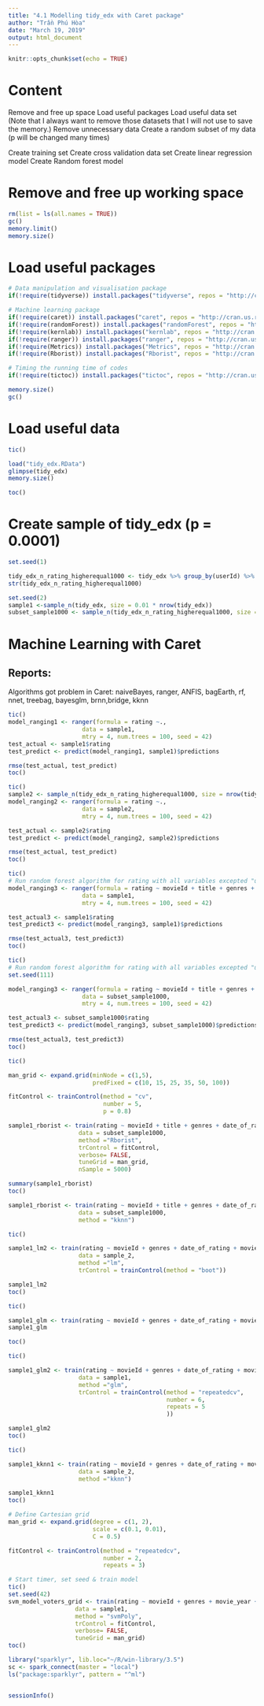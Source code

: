 ```yaml
---
title: "4.1 Modelling tidy_edx with Caret package"
author: "Trần Phú Hòa"
date: "March 19, 2019"
output: html_document
---
```


```r
knitr::opts_chunk$set(echo = TRUE)
```

# Content
Remove and free up space 
Load useful packages
Load useful data set (Note that I always want to remove those datasets that I will not use to save the memory.)
Remove unnecessary data
Create a random subset of my data (p will be changed many times)

Create training set
Create cross validation data set
Create linear regression model
Create Random forest model

# Remove and free up working space

```r
rm(list = ls(all.names = TRUE))
gc()
memory.limit()
memory.size()
```

# Load useful packages
```r
# Data manipulation and visualisation package
if(!require(tidyverse)) install.packages("tidyverse", repos = "http://cran.us.r-project.org")

# Machine learning package
if(!require(caret)) install.packages("caret", repos = "http://cran.us.r-project.org")
if(!require(randomForest)) install.packages("randomForest", repos = "http://cran.us.r-project.org")
if(!require(kernlab)) install.packages("kernlab", repos = "http://cran.us.r-project.org")
if(!require(ranger)) install.packages("ranger", repos = "http://cran.us.r-project.org")
if(!require(Metrics)) install.packages("Metrics", repos = "http://cran.us.r-project.org")
if(!require(Rborist)) install.packages("Rborist", repos = "http://cran.us.r-project.org")

# Timing the running time of codes
if(!require(tictoc)) install.packages("tictoc", repos = "http://cran.us.r-project.org")
```

```r
memory.size()
gc()
```

# Load useful data
```r
tic()

load("tidy_edx.RData")
glimpse(tidy_edx)
memory.size()

toc()
```

# Create sample of tidy_edx (p = 0.0001)
```r
set.seed(1)

tidy_edx_n_rating_higherequal1000 <- tidy_edx %>% group_by(userId) %>% mutate(count = n()) %>% filter(count >= 1000) %>% ungroup(userId)
str(tidy_edx_n_rating_higherequal1000)
```

```r
set.seed(2)
sample1 <-sample_n(tidy_edx, size = 0.01 * nrow(tidy_edx))
subset_sample1000 <- sample_n(tidy_edx_n_rating_higherequal1000, size = 0.001 * nrow(tidy_edx_n_rating_higherequal1000))
```

# Machine Learning with Caret
## Reports:
Algorithms got problem in Caret: naiveBayes, ranger, ANFIS, bagEarth, rf, nnet, treebag, bayesglm, brnn,bridge, kknn

```r
tic()
model_ranging1 <- ranger(formula = rating ~.,
                     data = sample1,
                     mtry = 4, num.trees = 100, seed = 42)
test_actual <- sample1$rating
test_predict <- predict(model_ranging1, sample1)$predictions

rmse(test_actual, test_predict)
toc()
```


```r
tic()
sample2 <- sample_n(tidy_edx_n_rating_higherequal1000, size = nrow(tidy_edx_n_rating_higherequal1000) * 0.3)
model_ranging2 <- ranger(formula = rating ~.,
                     data = sample2,
                     mtry = 4, num.trees = 100, seed = 42)

test_actual <- sample2$rating
test_predict <- predict(model_ranging2, sample2)$predictions

rmse(test_actual, test_predict)
toc()
```

```r
tic()
# Run random forest algorithm for rating with all variables excepted "userId" and "count"
model_ranging3 <- ranger(formula = rating ~ movieId + title + genres + date_of_rating + movie_year,
                     data = sample1,
                     mtry = 4, num.trees = 100, seed = 42)

test_actual3 <- sample1$rating
test_predict3 <- predict(model_ranging3, sample1)$predictions

rmse(test_actual3, test_predict3)
toc()
```

```r
tic()
# Run random forest algorithm for rating with all variables excepted "userId" and "count" using subset of sample1
set.seed(111)

model_ranging3 <- ranger(formula = rating ~ movieId + title + genres + date_of_rating + movie_year,
                     data = subset_sample1000,
                     mtry = 4, num.trees = 100, seed = 42)

test_actual3 <- subset_sample1000$rating
test_predict3 <- predict(model_ranging3, subset_sample1000)$predictions

rmse(test_actual3, test_predict3)
toc()
```

```r
tic()

man_grid <- expand.grid(minNode = c(1,5),
                        predFixed = c(10, 15, 25, 35, 50, 100))

fitControl <- trainControl(method = "cv",
                           number = 5,
                           p = 0.8)

sample1_rborist <- train(rating ~ movieId + title + genres + date_of_rating + movie_year,
                    data = subset_sample1000,
                    method ="Rborist", 
                    trControl = fitControl,
                    verbose= FALSE,
                    tuneGrid = man_grid,
                    nSample = 5000)

summary(sample1_rborist)
toc()
```

```r

sample1_rborist <- train(rating ~ movieId + title + genres + date_of_rating + movie_year,
                    data = subset_sample1000,
                    method = "kknn")

```


```r
tic()

sample1_lm2 <- train(rating ~ movieId + genres + date_of_rating + movie_year,
                    data = sample_2,
                    method ="lm", 
                    trControl = trainControl(method = "boot"))

sample1_lm2
toc()
```

```r
tic()

sample1_glm <- train(rating ~ movieId + genres + date_of_rating + movie_year, data = subset_sample1000, method ="glm", trControl = trainControl("boot"))
sample1_glm

toc()
```


```r
tic()

sample1_glm2 <- train(rating ~ movieId + genres + date_of_rating + movie_year,
                    data = sample1,
                    method ="glm", 
                    trControl = trainControl(method = "repeatedcv",
                                             number = 6,
                                             repeats = 5
                                             ))

sample1_glm2
toc()
```



```r
tic()

sample1_kknn1 <- train(rating ~ movieId + genres + date_of_rating + movie_year,
                    data = sample_2,
                    method ="kknn")

sample1_kknn1
toc()
```


```r
# Define Cartesian grid
man_grid <- expand.grid(degree = c(1, 2), 
                        scale = c(0.1, 0.01), 
                        C = 0.5)

fitControl <- trainControl(method = "repeatedcv",
                           number = 2,
                           repeats = 3)

# Start timer, set seed & train model
tic()
set.seed(42)
svm_model_voters_grid <- train(rating ~ movieId + genres + movie_year + date_of_rating, 
                   data = sample1, 
                   method = "svmPoly", 
                   trControl = fitControl,
                   verbose= FALSE,
                   tuneGrid = man_grid)
toc()
```


```r
library("sparklyr", lib.loc="~/R/win-library/3.5")
sc <- spark_connect(master = "local")
ls("package:sparklyr", pattern = "^ml")



```


```r
sessionInfo()
```

